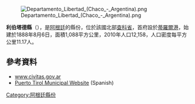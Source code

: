 [[Image:Departamento_Libertad_(Chaco_-_Argentina).png|right]]

'''利伯塔德縣'''（{{lang-es|Departamento Libertad}}），是[[阿根廷|阿根廷]]的縣份，位於該國北部[[查科省|查科省]]，首府設於[[蒂羅爾港|蒂羅爾港]]，始建於1888年8月6日，面積1,088平方公里，2010年人口12,158，人口密度每平方公里11.17人。

==參考資料==
*[https://web.archive.org/web/20070928143923/http://www.civitas.gov.ar/municipios/portal.asp?MID=33 www.civitas.gov.ar]
*[https://web.archive.org/web/20070928143923/http://www.civitas.gov.ar/municipios/portal.asp?MID=33 Puerto Tirol Municipal Website] (Spanish)

{{Argentina-geo-stub}}
[[Category:阿根廷縣份|Category:阿根廷縣份]]